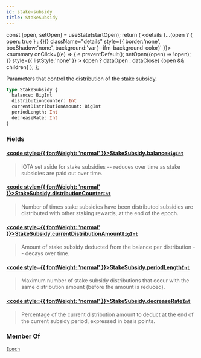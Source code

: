 ```yaml
---
id: stake-subsidy
title: StakeSubsidy
---
```









  const [open, setOpen] = useState(startOpen);
  return (
    <details {...(open ? { open: true } : {})} className="details" style={{ border:'none', boxShadow:'none', background:'var(--ifm-background-color)' }}>
      <summary
        onClick={(e) => {
          e.preventDefault();
          setOpen((open) => !open);
        }}
        style={{ listStyle:'none' }}
      >
      {open ? dataOpen : dataClose}
      </summary>
      {open && children}
    </details>
  );
};








Parameters that control the distribution of the stake subsidy.


```graphql
type StakeSubsidy {
  balance: BigInt
  distributionCounter: Int
  currentDistributionAmount: BigInt
  periodLength: Int
  decreaseRate: Int
}
```




### Fields

#### [<code style={{ fontWeight: 'normal' }}>StakeSubsidy.<b>balance</b></code>](#)<Bullet />[`BigInt`](/references/iota-api/iota-graphql/reference/types/scalars/big-int) <Badge class="badge badge--secondary" text="scalar"/> 
> 
> 
> IOTA set aside for stake subsidies -- reduces over time as stake subsidies are paid out over
> time.
> 

#### [<code style={{ fontWeight: 'normal' }}>StakeSubsidy.<b>distributionCounter</b></code>](#)<Bullet />[`Int`](/references/iota-api/iota-graphql/reference/types/scalars/int) <Badge class="badge badge--secondary" text="scalar"/> 
> 
> 
> Number of times stake subsidies have been distributed subsidies are distributed with other
> staking rewards, at the end of the epoch.
> 

#### [<code style={{ fontWeight: 'normal' }}>StakeSubsidy.<b>currentDistributionAmount</b></code>](#)<Bullet />[`BigInt`](/references/iota-api/iota-graphql/reference/types/scalars/big-int) <Badge class="badge badge--secondary" text="scalar"/> 
> 
> 
> Amount of stake subsidy deducted from the balance per distribution -- decays over time.
> 

#### [<code style={{ fontWeight: 'normal' }}>StakeSubsidy.<b>periodLength</b></code>](#)<Bullet />[`Int`](/references/iota-api/iota-graphql/reference/types/scalars/int) <Badge class="badge badge--secondary" text="scalar"/> 
> 
> 
> Maximum number of stake subsidy distributions that occur with the same distribution amount
> (before the amount is reduced).
> 

#### [<code style={{ fontWeight: 'normal' }}>StakeSubsidy.<b>decreaseRate</b></code>](#)<Bullet />[`Int`](/references/iota-api/iota-graphql/reference/types/scalars/int) <Badge class="badge badge--secondary" text="scalar"/> 
> 
> 
> Percentage of the current distribution amount to deduct at the end of the current subsidy
> period, expressed in basis points.
> 





### Member Of

[`Epoch`](/references/iota-api/iota-graphql/reference/types/objects/epoch)  <Badge class="badge badge--secondary" text="object"/>

